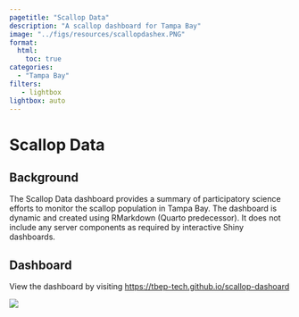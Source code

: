 ```yaml
---
pagetitle: "Scallop Data"
description: "A scallop dashboard for Tampa Bay"
image: "../figs/resources/scallopdashex.PNG"
format: 
  html: 
    toc: true
categories: 
  - "Tampa Bay"
filters:
   - lightbox
lightbox: auto
---
```


# Scallop Data {.unnumbered}

## Background

The Scallop Data dashboard provides a summary of participatory science efforts to monitor the scallop population in Tampa Bay.  The dashboard is dynamic and created using RMarkdown (Quarto predecessor).  It does not include any server components as required by interactive Shiny dashboards.

## Dashboard

View the dashboard by visiting [https://tbep-tech.github.io/scallop-dashoard](https://tbep-tech.github.io/scallop-dashoard){target="_blank"}

![](../figs/resources/scallopscreenshot.png)

